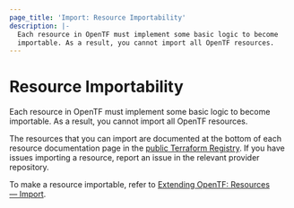 ```yaml
---
page_title: 'Import: Resource Importability'
description: |-
  Each resource in OpenTF must implement some basic logic to become
  importable. As a result, you cannot import all OpenTF resources.
---
```


# Resource Importability

Each resource in OpenTF must implement some basic logic to become
importable. As a result, you cannot import all OpenTF resources.

The resources that you can import are documented at the bottom of
each resource documentation page in the [public Terraform Registry](https://registry.terraform.io/). If you have issues importing a resource, report an issue in the relevant provider repository.

To make a resource importable, refer to [Extending OpenTF: Resources — Import](/opentf/plugin/sdkv2/resources/import).
